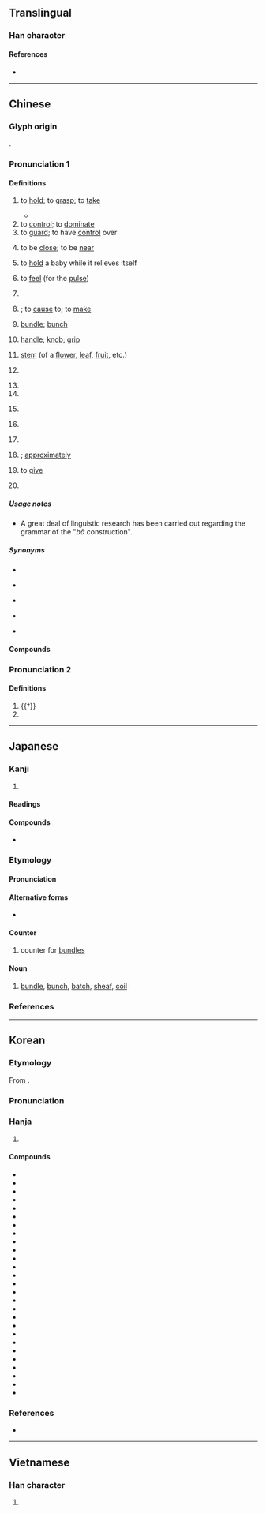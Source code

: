 {{character info}}
==Translingual==
{{stroke order|strokes=7}}

===Han character===
{{Han char|rn=64|rad=手|as=04|sn=7|four=57017|canj=QAU|ids=⿰扌巴}}

====References====
* {{Han ref|kx=0420.210|dkj=11874|dj=0768.010|hdz=31845.040|uh=628A|ud=25226|bh=A7E2|bd=42978}}

----

==Chinese==
{{zh-forms}}

===Glyph origin===
{{Han etym}}
{{Han compound|手|巴|ls=psc|c1=s|c2=p|t1=hand}}.

===Pronunciation 1===
{{zh-pron
|m=bǎ,bà,bǎi,er=y,2er=y,3n=Beijing dialect
|m_note=bǎ - all senses except “stem”; bà - “handle; stem”; bǎi - preposition
|m-s=ba3
|dg=ба1/ба3
|dg_note=ба1 - the special word to reverse the word order, ба3 - handle (noun)
|c=baa2,baa3
|c_note=baa3 - rare variant for “handle; stem”
|c-t=ba2
|g=ba3
|h=pfs=pá;gd=ba3
|j=ba2
|md=bā/bá
|md_note=bā - “to hold; handle; classifier”; bá - “handle”
|mn=xm,qz,jj,tw:pé/zz:pée/ml,jj,tw:pá/tw:pà
|mn_note=pé/pée - vernacular; pá - literary; pà - used in {{zh-l|*遏手把}}
|mn-t=bê2/ba2
|mn-t_note=bê2 - vernacular; ba2 - literary
|w=2po,2pa
|w_note=2po - vernacular; 2pa - literary
|x=ba3
|mc=y
|oc=y
|ma=y
|cat=v,n,prep,cls,adv,pn
}}

====Definitions====
{{zh-hanzi}}

# to [[hold]]; to [[grasp]]; to [[take]]
#: {{zh-x|媽媽 手把手 教 我 寫字|My mom held my hand and taught me to write.}}
#* {{zh-x|縱 有 健婦 把 鋤犁，禾 生 隴畝 無 東西。|Even though there are sturdy wives to '''hold''' the hoe and plow, the grain grows on the field boundary slopes and one can’t tell east from west.|CL|ref=8th century, {{w2|zh|杜甫}} ({{w|Du Fu}}), {{lang|zh|《兵車行》}} (''The Army Wagons: A Ballad''); translated by {{w|Stephen Owen (sinologist)|Stephen Owen}}}}
# to [[control]]; to [[dominate]]
# to [[guard]]; to have [[control]] over
#: {{zh-x|把守|to guard; to defend}}
#: {{zh-x|把握|to grasp; to control; to master}}
# {{lb|zh|colloquial}} to be [[close]]; to be [[near]]
# to [[hold]] a baby while it relieves itself
#: {{zh-x|把尿|to hold a baby while it urinates}}
# {{lb|zh|TCM}} to [[feel]] (for the [[pulse]])
#: {{zh-x|我 替 施主 把 把脈。|Let me feel the pulse for you.}}
# {{n-g|A light verb or preposition placed before the object of a sentence to allow it to be placed before the verb, giving greater flexibility in complex sentence construction.}}
#: {{zh-x|他 把 刀 放 在 桌子{zi} 上。|He put the knife on the table.}}
# {{n-g|Used before a “subject + verb + complement” structure}}; to [[cause]] to; to [[make]]
#: {{zh-x|真的 把 我 氣死 了！|It really '''made''' me so mad!}}
# [[bundle]]; [[bunch]]
#: {{zh-x|火把|torch (stick with a flame on one end)}}
# [[handle]]; [[knob]]; [[grip]] {{gloss|a part of an object which is held in the hand}}
#: {{zh-x|車把|handlebar (of a bicycle)}}
#: {{zh-x|刀把{bà}|knife '''handle'''; hilt}}
# [[stem]] (of a [[flower]], [[leaf]], [[fruit]], etc.)
#: {{zh-x|葉把{bà}兒{r}|stem of a leaf}}
# {{zh-classifier|[[object]]s that can be held using [[handle]]s or [[knob]]s, such as [[gun]]s, [[chair]]s, [[broom]]s, or [[umbrella]]s|cat=y}}
#: {{zh-x|三 把 刀|three knives}}
#: {{zh-x|四 把 鉸{gaau3}剪|four pairs of scissors|C}}
#: {{zh-x|一 把 刀囝|a pocketknife|MD|tr=siŏh bā dŏ̤-giāng}}
#: {{zh-x|兩 '''把''' 掃把|two brooms}}
# {{zh-classifier|[[handful]]s of something, such as [[grain]]s, [[soil]]}}
# {{zh-classifier|[[bundle]]s or [[bunch]]es}}
# {{zh-classifier|some [[abstract]] [[idea]]s, such as [[force]], [[effort]] or [[age]]}}
#: {{zh-x|加 把 勁兒{r}！|Make an extra effort!}}
# {{zh-classifier|something done with the [[hand]]}}
#: {{zh-x|幫 你 一 把|to give you a helping hand}}
# {{lb|zh|Xiamen|&|Quanzhou|_|Hokkien}} {{zh-classifier|[[wheeled]] [[vehicles]]}}
#: {{zh-x|一 把 跤踏車|a bicycle|MN}}
# {{non-gloss definition|Placed after numerals or classifiers to express uncertainty}}; [[approximately]]
# {{lb|zh|dialectal}} to [[give]]
# {{surname|zh}}

=====Usage notes=====
{{zh-wp|zh:把字句|en:bǎ construction}}
* A great deal of linguistic research has been carried out regarding the grammar of the "''bǎ'' construction". {{attn|zh|TODO: such as...}}

=====Synonyms=====
* {{s|to control}}
{{zh-syn-saurus|克制}}
* {{sense|to be close}}
{{zh-syn-saurus|臨近}}
* {{s|light verb or preposition}}
{{zh-dial}}
* {{s|classifier}}
{{zh-dial|把-2}}
{{zh-dial|輛}}
* {{s|to give}}
{{zh-dial|給}}

====Compounds====
{{zh-der|把柄|把鬼|劣把頭|吊拷絣把|倒把|年把|出把戲|兩把刷子|嘴把式|一把子|兩把頭|二把刀|嘴把子|力把兒頭|大把|帶把子|印把子|力把|加把勁|一把手|尿尿把把|一把罩|小把戲|劣把|守把|倒把鋤頭|個把|刀把兒|一把抓|好把式|一把|把杯|把卷|把定|拜把兄弟|拿印把兒|把臂入林|滿把|拿把|把關|把話|拿把不住|把袂|把臉一板|把素持齋|武把子|把總|把風|掌把|把盞|拱把|拿一把|把勢|把如|把錢|把猾|把住|把兒缸子|把守|把持|把頭|把式|萬把|把薪助火|把玩|把鼻|把似|把臂而談|把斷|火把|沒把鼻|把舵|捏把汗|把子|抓一把|把滑|把場|把突兒|把上了|把下|把牢|拉一把|有把握|把攬|把持不住|把定了心|把來|持齋把素|把權|把麼|掗把|把賣|撈一把|把手|毛團把戲|拖把|把戲|把腳不住|揣奸把猾|打把式|打把攔|把門|把不住|看把戲|把兄弟|槍把|盲人把燭|把弦兒|把街|把口|手把子|把捉|把都兒|把穩|把斂|把細|把作|把素|盈把|把梢的|手把|把家|瓢把子|把持不定|把位|把把|把手言歡|把麻|打把勢|把定物|手巾把子|為頭把腦|把式匠|把弄|滿有把握|把兒|把色|放刁把濫|把飯叫饑|把齋|有把傢伙|把兒鏡子|沒把柄|把門人|把握|掃把|投機倒把|拜把|把筆|把晤|把脈|玩把戲|拜把子|把酒|把臂|把做|把不到|練把式|第二把手|籠驢把馬|老把戲|話把|靠把|第一把手|老把式|翻把|耍把戲|腰把子|點把|車把|鎗把|頭把兒|順把|老把勢|隨驢把馬|草把|鬼把戲|花把戲|都把勢|變把戲|車把式}}

===Pronunciation 2===
{{zh-pron
|m=pá
|ma=y
|cat=v,pn
}}

====Definitions====
{{zh-hanzi}}

# {{†}} {{zh-alt-form|爬|to scratch}}
# {{surname|zh}}

{{zh-cat|Beginning|Intermediate}}

----

==Japanese==

===Kanji===
{{ja-kanji|rs=手04}}

# {{rfdef|ja|sort=手04}}

====Readings====
{{ja-readings
|goon=へ
|kanon=は
|kun=たば-, つか
}}

====Compounds====
* {{ja-r|把%捉|は%そく|[[grasping]]}}

===Etymology===
{{ja-kanjitab|たば|yomi=k}}
{{rfe|ja}}

====Pronunciation====
{{ja-pron|yomi=k|たば|acc=1|acc_ref=DJR,NHK}}

====Alternative forms====
* {{ja-l|束}}

====Counter====
{{ja-pos|counter|たば}}

# counter for [[bundle]]s

====Noun====
{{ja-noun|たば}}

# [[bundle]], [[bunch]], [[batch]], [[sheaf]], [[coil]]

===References===
<references/>

----

==Korean==

===Etymology===
From {{der|ko|ltc|-}} {{ltc-l|把}}.

{{collapse|
* {{hanja-dongguk|방〯|pǎ}}
* {{hanja-sinjeung|파|pha}}
|Historical readings
|bg=#FFFFFF}}

===Pronunciation===
{{ko-hanja-pron|파}}

===Hanja===
{{ko-hanja-search}}
{{ko-hanja|잡다|잡을|파}}

# {{hanja form of|파|to [[take]]; to [[hold]]}}

====Compounds====
{{der-top3|Compounds}}
* {{ko-l|파로|把撈}}
* {{ko-l|파반|把盤}}
* {{ko-l|파배|把杯}}
* {{ko-l|파속|把束}}
* {{ko-l|파수|把守}}
* {{ko-l|파수|把手}}
* {{ko-l|파악|把握}}
* {{ko-l|파장|把掌}}
* {{ko-l|파절|把截}}
* {{ko-l|파주|把住}}
* {{ko-l|파지|把持}}
* {{ko-l|파지|把指}}
* {{ko-l|파직|把直}}
* {{ko-l|파착|把捉}}
* {{ko-l|파총|把摠}}
* {{ko-l|파필|把筆}}
* {{ko-l|검파|劍把}}
* {{ko-l|견파|肩把}}
* {{ko-l|공파|拱把}}
* {{ko-l|도파|刀把}}
* {{ko-l|만파|輓把}}
* {{ko-l|복파|腹把}}
* {{ko-l|슬파|膝把}}
* {{ko-l|외파|外把}}
* {{ko-l|입파|入把}}
* {{ko-l|총파|銃把}}
* {{ko-l|낭파초|狼把草}}
{{der-bottom}}

===References===
* {{R:hanjadoc|3852}}

----

==Vietnamese==

===Han character===
{{vi-readings|reading=bã, bả, bạ, bỡ, bữa, vả, vã, vỗ, bá, bẻ, bửa, lả, sấp, trả}}

# {{rfdef|vi|sort=手04}}